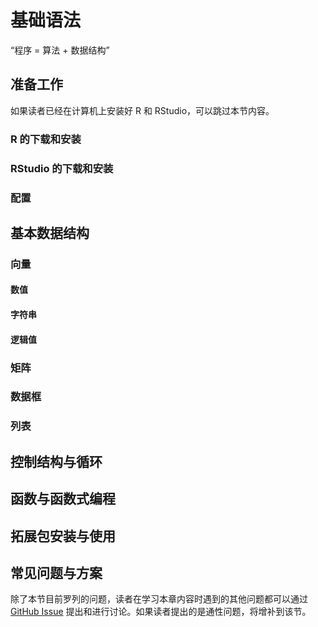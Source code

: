 \mainmatter

# 基础语法 {#base}

“程序 = 算法 + 数据结构”

## 准备工作 {-}

如果读者已经在计算机上安装好 R 和 RStudio，可以跳过本节内容。

### R 的下载和安装 {-}

### RStudio 的下载和安装

### 配置

## 基本数据结构 {-}

### 向量 {-}

#### 数值 {-}

#### 字符串 {-}

#### 逻辑值 {-}
 
### 矩阵 {-}

### 数据框 {-}

### 列表 {-}

## 控制结构与循环 {-}

## 函数与函数式编程 {-}

## 拓展包安装与使用 {-}

## 常见问题与方案 {-}

除了本节目前罗列的问题，读者在学习本章内容时遇到的其他问题都可以通过 [GitHub Issue](https://github.com/ShixiangWang/geek-r-tutorial/issues) 提出和进行讨论。如果读者提出的是通性问题，将增补到该节。


